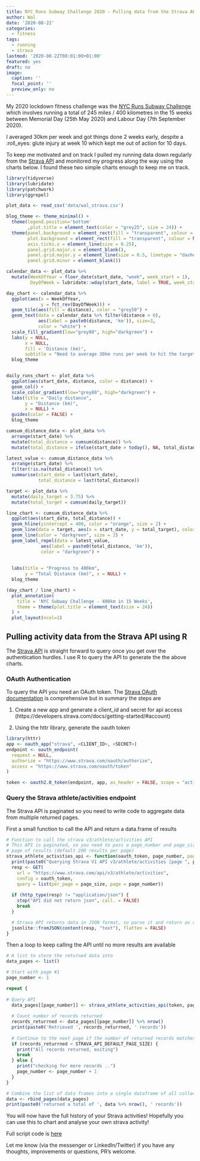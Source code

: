 ```yaml
---
title: NYC Runs Subway Challenge 2020 - Pulling data from the Strava API
author: Wal
date: '2020-08-22'
categories:
  - fitness
tags:
  - running
  - strava
lastmod: '2020-08-22T08:01:00+01:00'
featured: yes
draft: no
image:
  caption: ''
  focal_point: ''
  preview_only: no
---
```


My 2020 lockdown fitness challenge was the [NYC Runs Subway Challenge](https://nycruns.com/race/nycruns-subway-system-challenge) which involves running a total of 245 miles / 400 kilometres in the 15 weeks between  Memorial Day (25th May 2020) and Labour Day (7th September 2020).

I averaged 30km per week and got things done 2 weeks early, despite a :roll_eyes: glute injury at week 10 which kept me out of action for 10 days.

To keep me motivated and on track I pulled my running data down regularly from the [Strava API](http://developers.strava.com/) and monitored my progress along the way using the charts below. I found these two simple charts enough to keep me on track.

```r
library(tidyverse)
library(lubridate)
library(patchwork)
library(ggrepel)

plot_data <- read_csv('data/wal_strava.csv')

blog_theme <- theme_minimal() +
  theme(legend.position='bottom'
        ,plot.title = element_text(color = "grey25", size = 24)) +
  theme(panel.background = element_rect(fill = "transparent", colour = NA),
        plot.background = element_rect(fill = "transparent", colour = NA),
        axis.ticks.x = element_line(size = 0.25),
        panel.grid.major.x = element_blank(),
        panel.grid.major.y = element_line(size = 0.5, linetype = "dashed"),
        panel.grid.minor = element_blank())
```

```r
calendar_data <- plot_data %>%
  mutate(WeekOfYear = floor_date(start_date, "week", week_start = 1), 
         DayOfWeek = lubridate::wday(start_date, label = TRUE, week_start = 1)) 

day_chart <- calendar_data %>%
  ggplot(aes(x = WeekOfYear, 
             y = fct_rev(DayOfWeek))) +
  geom_tile(aes(fill = distance), color = "grey50") +
  geom_text(data = calendar_data %>% filter(distance > 0), 
            aes(label = paste0(distance, 'km')), size=3,
            color = "white") +
  scale_fill_gradient(low="grey80", high="darkgreen") +
  labs(y = NULL, 
       x = NULL, 
       fill = 'Distance (km)', 
       subtitle = "Need to average 30km runs per week to hit the target in 13 weeks ") +
  blog_theme


daily_runs_chart <- plot_data %>%
  ggplot(aes(start_date, distance, color = distance)) + 
  geom_col() +
  scale_color_gradient(low="grey80", high="darkgreen") +
  labs(title = "Daily distance", 
       y = "Distance (km)", 
       x = NULL) +
  guides(color = FALSE) +
  blog_theme

cumsum_distance_data <- plot_data %>%
  arrange(start_date) %>%
  mutate(total_distance = cumsum(distance)) %>%
  mutate(total_distance = ifelse(start_date > today(), NA, total_distance)) 

latest_value <- cumsum_distance_data %>%
  arrange(start_date) %>%
  filter(!is.na(total_distance)) %>%
  summarise(start_date = last(start_date), 
            total_distance = last(total_distance))

target <- plot_data %>%
  mutate(daily_target = 3.75) %>%
  mutate(total_target = cumsum(daily_target))

line_chart <- cumsum_distance_data %>%
  ggplot(aes(start_date, total_distance)) + 
  geom_hline(yintercept = 400, color = "orange", size = 2) +
  geom_line(data = target, aes(x = start_date, y = total_target), color = "grey90", size = 0.5) +
  geom_line(color = "darkgreen", size = 2) +
  geom_label_repel(data = latest_value,
             aes(label = paste0(total_distance, 'km')),
             color = "darkgreen") +
  
  
  labs(title = "Progress to 400km", 
       y = "Total Distance (km)", x = NULL) +
  blog_theme

(day_chart / line_chart) +
  plot_annotation(
    title = 'NYC Subway Challenge - 400km in 15 Weeks',
    theme = theme(plot.title = element_text(size = 24))
  ) +
  plot_layout(ncol=1)

```

## Pulling activity data from the Strava API using R

    
The [Strava API](https://developers.strava.com/docs/reference/) is straight forward to query once you get over the authentication hurdles. I use R to query the API to generate the the above charts.

### OAuth Authentication

To query the API you need an OAuth token. The [Strava OAuth documentation](https://developers.strava.com/docs/authentication/) is comprehensive but in summary the steps are 

1. Create a new app and generate a client_id and secret for api access (https://developers.strava.com/docs/getting-started/#account)

2. Using the httr library, generate the oauth token

```r
library(httr)
app <- oauth_app("strava", <CLIENT_ID>, <SECRET>)
endpoint <- oauth_endpoint(
  request = NULL,
  authorize = "https://www.strava.com/oauth/authorize",
  access = "https://www.strava.com/oauth/token"
)

token <- oauth2.0_token(endpoint, app, as_header = FALSE, scope = "activity:read_all")

```

### Query the Strava athlete/activities endpoint

The Strava API is paginated so you need to write code to aggregate data from multiple returned pages.


First a small function to call the API and return a data.frame of results

```r
# Function to call the strava v3/athlete/activities API
# This API is paginated, so you need to pass a page_number and page_size to retrieve > 1 
# page of results (default 200 results per page)
strava_athlete_activities_api <- function(oauth_token, page_number, page_size = STRAVA_API_DEFAULT_PAGE_SIZE) {
  print(paste0("Querying Strava V1 API v3/athlete/activities [page ", page_number, "]"))
  resp <- GET(
    url = "https://www.strava.com/api/v3/athlete/activities",
    config = oauth_token,
    query = list(per_page = page_size, page = page_number))
  
  if (http_type(resp) != "application/json") {
    stop("API did not return json", call. = FALSE)
    break
  }

  # Strava API returns data in JSON format, so parse it and return as a data.frame
  jsonlite::fromJSON(content(resp, "text"), flatten = FALSE)
}
```


Then a loop to keep calling the API until no more results are available


```r

# A list to store the returned data into
data_pages <- list()

# Start with page #1
page_number <- 1

repeat {
  
# Query API
  data_pages[[page_number]] <- strava_athlete_activities_api(token, page_number)
  
  # Count number of records returned
  records_returrned <- data_pages[[page_number]] %>% nrow()
  print(paste0('Retrieved ', records_returrned, ' records'))
  
  # Continue to the next page if the number of returned records matches the page size
  if (records_returrned < STRAVA_API_DEFAULT_PAGE_SIZE) {
    print("All records returned, exiting")
    break
  } else {
    print("checking for more records ..")
    page_number <- page_number + 1
  }
}

# Combine the list of data frames into a single dataframe of all collected pages
data <- rbind_pages(data_pages)
print(paste0('returned a total of ', data %>% nrow(), ' records'))

```

You will now have the full history of your Strava activities! Hopefully you can use this to chart and analyse your own strava activity!

Full script code is [here](https://github.com/wal/stravaR/blob/master/R/download_strava.R)


Let me know (via the messenger or LinkedIn/Twitter) if you have any thoughts, improvements or questions, PR's welcome.
  
